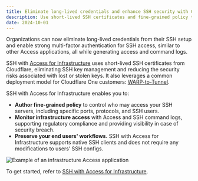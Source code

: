 ```yaml
---
title: Eliminate long-lived credentials and enhance SSH security with Cloudflare Access for Infrastructure
description: Use short-lived SSH certificates and fine-grained policy to secure access to your SSH servers.
date: 2024-10-01
---
```


Organizations can now eliminate long-lived credentials from their SSH setup and enable strong multi-factor authentication for SSH access, similar to other Access applications, all while generating access and command logs.

SSH with [Access for Infrastructure](/cloudflare-one/applications/non-http/infrastructure-apps/) uses short-lived SSH certificates from Cloudflare, eliminating SSH key management and reducing the security risks associated with lost or stolen keys. It also leverages a common deployment model for Cloudflare One customers: [WARP-to-Tunnel](/cloudflare-one/connections/connect-networks/use-cases/ssh/ssh-warp-to-tunnel/).

SSH with Access for Infrastructure enables you to:

- **Author fine-grained policy** to control who may access your SSH servers, including specific ports, protocols, and SSH users.
- **Monitor infrastructure access** with Access and SSH command logs, supporting regulatory compliance and providing visibility in case of security breach.
- **Preserve your end users' workflows.** SSH with Access for Infrastructure supports native SSH clients and does not require any modifications to users’ SSH configs.

![Example of an infrastructure Access application](~/assets/images/changelog/access/infrastructure-app.png)

To get started, refer to [SSH with Access for Infrastructure](/cloudflare-one/connections/connect-networks/use-cases/ssh/ssh-infrastructure-access/).
